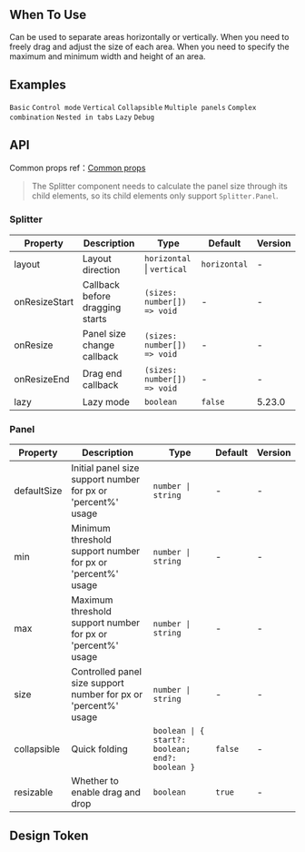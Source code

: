 

<Meta of={SplitterStories} />

        
## When To Use

Can be used to separate areas horizontally or vertically. When you need to freely drag and adjust the size of each area. When you need to specify the maximum and minimum width and height of an area.

## Examples

<code src="./demo/size.tsx">Basic</code>
<code src="./demo/control.tsx">Control mode</code>
<code src="./demo/vertical.tsx">Vertical</code>
<code src="./demo/collapsible.tsx">Collapsible</code>
<code src="./demo/multiple.tsx">Multiple panels</code>
<code src="./demo/group.tsx">Complex combination</code>
<code src="./demo/nested-in-tabs.tsx" debug>Nested in tabs</code>
<code src="./demo/lazy.tsx" version="5.23.0">Lazy</code>
<code src="./demo/debug.tsx" debug>Debug</code>

## API

Common props ref：[Common props](/docs/react/common-props)

> The Splitter component needs to calculate the panel size through its child elements, so its child elements only support `Splitter.Panel`.

### Splitter

| Property | Description | Type | Default | Version |
| --- | --- | --- | --- | --- |
| layout | Layout direction | `horizontal` \| `vertical` | `horizontal` | - |
| onResizeStart | Callback before dragging starts | `(sizes: number[]) => void` | - | - |
| onResize | Panel size change callback | `(sizes: number[]) => void` | - | - |
| onResizeEnd | Drag end callback | `(sizes: number[]) => void` | - | - |
| lazy | Lazy mode | `boolean` | `false` | 5.23.0 |

### Panel

| Property | Description | Type | Default | Version |
| --- | --- | --- | --- | --- |
| defaultSize | Initial panel size support number for px or 'percent%' usage | `number \| string` | - | - |
| min | Minimum threshold support number for px or 'percent%' usage | `number \| string` | - | - |
| max | Maximum threshold support number for px or 'percent%' usage | `number \| string` | - | - |
| size | Controlled panel size support number for px or 'percent%' usage | `number \| string` | - | - |
| collapsible | Quick folding | `boolean \| { start?: boolean; end?: boolean }` | `false` | - |
| resizable | Whether to enable drag and drop | `boolean` | `true` | - |

## Design Token

``` <ComponentTokenTable component='Splitter'></ComponentTokenTable>

